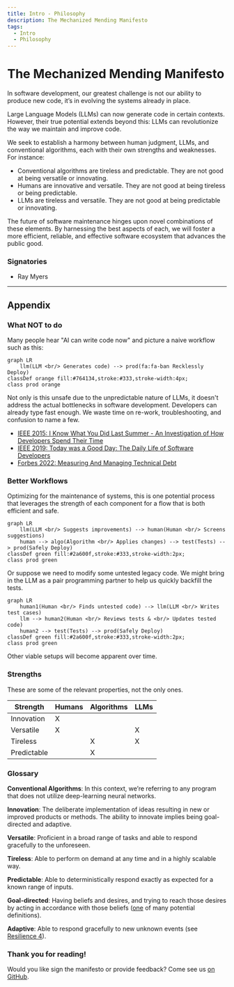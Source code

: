```yaml
---
title: Intro - Philosophy
description: The Mechanized Mending Manifesto
tags:
  - Intro
  - Philosophy
---
```


# The Mechanized Mending Manifesto

In software development, our greatest challenge is not our ability to produce new code, it’s in evolving the systems already in place.

Large Language Models (LLMs) can now generate code in certain contexts. However, their true potential extends beyond this: LLMs can revolutionize the way we maintain and improve code.

We seek to establish a harmony between human judgment, LLMs, and conventional algorithms,  each with their own strengths and weaknesses. For instance:

* Conventional algorithms are tireless and predictable. They are not good at being versatile or innovating.
* Humans are innovative and versatile. They are not good at being tireless or being predictable.
* LLMs are tireless and versatile. They are not good at being predictable or innovating.

The future of software maintenance hinges upon novel combinations of these elements. By harnessing the best aspects of each, we will foster a more efficient, reliable, and effective software ecosystem that advances the public good.

### Signatories
* Ray Myers
---
## Appendix

### What NOT to do
Many people hear "AI can write code now" and picture a naive workflow such as this:

```mermaid
graph LR
    llm(LLM <br/> Generates code) --> prod(fa:fa-ban Recklessly Deploy)
classDef orange fill:#764134,stroke:#333,stroke-width:4px;
class prod orange
```

Not only is this unsafe due to the unpredictable nature of LLMs, it doesn't address the actual bottlenecks in software development. Developers can already type fast enough. We waste time on re-work, troubleshooting, and confusion to name a few.

* [IEEE 2015: I Know What You Did Last Summer - An Investigation of How Developers Spend Their Time](https://ieeexplore.ieee.org/document/7181430)
* [IEEE 2019: Today was a Good Day:
The Daily Life of Software Developers](https://www.microsoft.com/en-us/research/uploads/prod/2019/04/devtime-preprint-TSE19.pdf)
* [Forbes 2022: Measuring And Managing Technical Debt](https://www.forbes.com/sites/forbestechcouncil/2022/08/10/measuring-and-managing-technical-debt)
### Better Workflows
Optimizing for the maintenance of systems, this is one potential process that leverages the strength of each component for a flow that is both efficient and safe.

```mermaid
graph LR
    llm(LLM <br/> Suggests improvements) --> human(Human <br/> Screens suggestions)
    human --> algo(Algorithm <br/> Applies changes) --> test(Tests) --> prod(Safely Deploy)
classDef green fill:#2a600f,stroke:#333,stroke-width:2px;
class prod green
```

Or suppose we need to modify some untested legacy code. We might bring in the LLM as a pair programming partner to help us quickly backfill the tests.

```mermaid
graph LR
    human1(Human <br/> Finds untested code) --> llm(LLM <br/> Writes test cases) 
    llm --> human2(Human <br/> Reviews tests & <br/> Updates tested code) 
    human2 --> test(Tests) --> prod(Safely Deploy)
classDef green fill:#2a600f,stroke:#333,stroke-width:2px;
class prod green
```

Other viable setups will become apparent over time.

### Strengths

These are some of the relevant properties, not the only ones.

| Strength      | Humans      | Algorithms | LLMs        |
| ------------- | ----------- | -----------| ----------- |
| Innovation    | X           |            |             |
| Versatile     | X           |            | X           |
| Tireless      |             | X          | X           |
| Predictable   |             | X          |             |

### Glossary

**Conventional Algorithms**: In this context, we’re referring to any program that does not utilize deep-learning neural networks.

**Innovation**: The deliberate implementation of ideas resulting in new or improved products or methods. The ability to innovate implies being goal-directed and adaptive.

**Versatile**: Proficient in a broad range of tasks and able to respond gracefully to the unforeseen.

**Tireless**: Able to perform on demand at any time and in a highly scalable way.

**Predictable**: Able to deterministically respond exactly as expected for a known range of inputs.

**Goal-directed**: Having beliefs and desires, and trying to reach those desires by acting in accordance with those beliefs ([one](https://sites.google.com/site/minddict/intentional-stance-the) of many potential definitions).

**Adaptive**: Able to respond gracefully to new unknown events (see [Resilience 4](https://www.researchgate.net/publication/276139783_Four_concepts_for_resilience_and_the_implications_for_the_future_of_resilience_engineering)).

### Thank you for reading!
Would you like sign the manifesto or provide feedback? Come see us [on GitHub](https://github.com/craftvscruft/mender.ai/issues/2).
